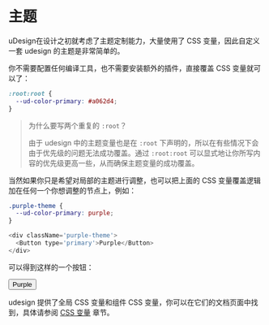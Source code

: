 # 主题

uDesign在设计之初就考虑了主题定制能力，大量使用了 CSS 变量，因此自定义一套 udesign 的主题是非常简单的。

你不需要配置任何编译工具，也不需要安装额外的插件，直接覆盖 CSS 变量就可以了：

```css
:root:root {
  --ud-color-primary: #a062d4;
}
```

> 为什么要写两个重复的 `:root`？
>
> 由于 udesign 中的主题变量也是在 `:root` 下声明的，所以在有些情况下会由于优先级的问题无法成功覆盖。通过 `:root:root` 可以显式地让你所写内容的优先级更高一些，从而确保主题变量的成功覆盖。

当然如果你只是希望对局部的主题进行调整，也可以把上面的 CSS 变量覆盖逻辑加在任何一个你想调整的节点上，例如：

```css
.purple-theme {
  --ud-color-primary: purple;
}
```

```js
<div className='purple-theme'>
  <Button type='primary'>Purple</Button>
</div>
```

可以得到这样的一个按钮：

<div
  style={{
    '--ud-color-primary': 'purple',
  }}
>
  <Button type='primary'>Purple</Button>
</div>

udesign 提供了全局 CSS 变量和组件 CSS 变量，你可以在它们的文档页面中找到，具体请参阅 [CSS 变量](../css-variables) 章节。
